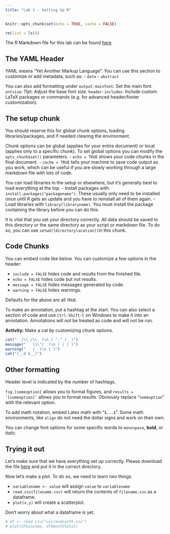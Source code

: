 ```yaml
---
title: "Lab 1 - Setting Up R"
---
```


```r
knitr::opts_chunk$set(echo = TRUE, cache = FALSE)

rm(list = ls())
```

The R Markdown file for this lab can be found [here](https://github.com/yuanzhouwang/yzwang-teaching/blob/main/CSSS321%20Lab%201.Rmd)

## The YAML Header

YAML means "Yet Another Markup Language". You can use this section to customize or add metadata, such as:
- `date`
- `abstract`

You can also add formatting under `output`:
`mainfont`: Set the main font.
`ontsize`: 11pt: Adjust the base font size.
`header-includes`: Include custom LaTeX packages or commands (e.g. for advanced header/footer customization).

## The setup chunk

You should reserve this for global chunk options, loading libraries/packages, and if needed clearing the environment.

Chunk options can be global (applies for your entire document) or local (applies only to a specific chunk). To set global options you can modify the `opts_chunk$set()` parameters.
- `echo = TRUE` shows your code chunks in the final document.
- `cache = TRUE` tells your machine to save code output as you work, which can be useful if you are slowly working through a large markdown file with lots of code.

You can load libraries in the setup or elsewhere, but it's generally best to load everything at the top.
- Install packages with `install.packages("packagename")`. These usually only need to be installed once until R gets an update and you have to reinstall all of them again.
- Load libraries with `library(libraryname)`. You must install the package containing the library before you can do this.

It is vital that you set your directory correctly. All data should be saved to this directory or the same directory as your script or markdown file. To do so, you can use `setwd([directorylocation])`in this chunk.

## Code Chunks

You can embed code like below. You can customize a few options in the header:

- `include = FALSE` hides code and results from the finished file.
- `echo = FALSE` hides code but not results.
- `message = FALSE` hides messages generated by code.
- `warning = FALSE` hides warnings.

Defaults for the above are all `TRUE`.

To make an annotation, put a hashtag at the start. You can also select a section of code and use `Ctrl-Shift-C` on Windows to make it into an annotation. Annotations will not be treated as code and will not be run.

**Activity:** Make a cat by customizing chunk options.

```r
cat("  /\\_/\\  (\n ( ^.^ ) _)")
message("   \\\"/  (\n ( | | )")
warning("   /  (\n | )")
cat("(__d b__)")
```

## Other formatting

Header level is indicated by the number of hashtags.

`fig.[someoption]` allows you to format figures, and `results = '[someoption]'` allows you to format results. Obviously replace "`someoption`" with the relevant option.

To add math notation, embed Latex math with "`$...$`". Some math environments, like `align` do not need the dollar signs and work on their own.

You can change font options for some specific words to `monospace`, **bold**, or *italic*.

## Trying it out

Let's make sure that we have everything set up correctly. Please download the file [here](https://github.com/yuanzhouwang/yzwang-teaching) and put it in the correct directory.

Now let's make a plot. To do so, we need to learn two things.

- `variablename <- value` will assign `value` to `variablename`
- `read.csv(filename.csv)` will return the contents of `filename.csv` as a dataframe.
- `plot(x,y)` will create a scatterplot.

Don't worry about what a dataframe is yet.

```r
# df <- read.csv("uscrowdsynth.csv")
# plot(df$income, df$monthtotal)
```



